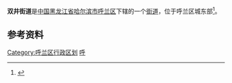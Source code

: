 {{中国乡级行政区
| 行政区全称 = 双井街道
| 上级行政区 = [[黑龙江省|黑龙江省]][[哈尔滨市|哈尔滨市]][[呼兰区|呼兰区]]
| 行政区类别 = [[街道|街道]]
| LowerDivisions = 10个行政村
| 行政区划代码 = 230111008
| 总面积 = 
| 户籍人口 = 27200人
| 常住人口 = 
| 行政区划 = 
| 官方网站 =
| 邮政编码 =150000
| 毗邻行政区 =
}}

'''双井街道'''是[[中国|中国]][[黑龙江省|黑龙江省]][[哈尔滨市|哈尔滨市]][[呼兰区|呼兰区]]下辖的一个[[街道|街道]]，位于呼兰区城东部<ref>{{Cite web |url=http://www.chinaquhua.cn/heilongjiang/ |title=双井街道 |accessdate=2011-08-18 |archive-date=2011-08-22 |archive-url=https://web.archive.org/web/20110822123644/http://www.chinaquhua.cn/heilongjiang/ |dead-url=yes }}</ref>。

==参考资料==
{{reflist}}

{{哈尔滨市呼兰区行政区划}}

[[Category:呼兰区行政区划|Category:呼兰区行政区划]]
[[Category:哈尔滨市街道|呼]]